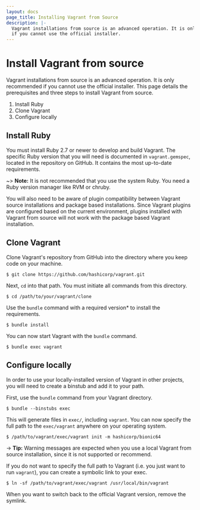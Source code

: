 ```yaml
---
layout: docs
page_title: Installing Vagrant from Source
description: |-
  Vagrant installations from source is an advanced operation. It is only recommended
  if you cannot use the official installer.
---
```


# Install Vagrant from source

Vagrant installations from source is an advanced operation. It is only recommended
if you cannot use the official installer. This page details the prerequisites and three
steps to install Vagrant from source.

1. Install Ruby
1. Clone Vagrant
1. Configure locally

## Install Ruby

You must install Ruby 2.7 or newer to develop and build Vagrant. The
specific Ruby version that you will need is documented 
in `vagrant.gemspec`, located in the repository on GitHub. 
It contains the most up-to-date requirements. 

~> **Note:** It is not recommended that you use the system Ruby. You need a Ruby version manager like RVM or chruby.

You will also need to be aware of plugin compatibility between Vagrant source installations and package based installations. Since Vagrant plugins are configured based on the current environment, plugins installed with Vagrant from source will not work with the package based Vagrant installation.

## Clone Vagrant

Clone Vagrant's repository from GitHub into the directory where you keep code on your machine.

```shell-session
$ git clone https://github.com/hashicorp/vagrant.git
```

Next, `cd` into that path. You must initiate all commands from this directory.

```shell-session
$ cd /path/to/your/vagrant/clone
```

Use the `bundle` command with a required version\* to install the requirements.

```shell-session
$ bundle install
```

You can now start Vagrant with the `bundle` command. 

```shell-session
$ bundle exec vagrant
```

## Configure locally

In order to use your locally-installed version of Vagrant in other projects, you will need to create a binstub and add it to your path.

First, use the `bundle` command from your Vagrant directory.

```shell-session
$ bundle --binstubs exec
```

This will generate files in `exec/`, including `vagrant`. You can now specify
the full path to the `exec/vagrant` anywhere on your operating system.

```shell-session
$ /path/to/vagrant/exec/vagrant init -m hashicorp/bionic64
```

-> **Tip:** Warning messages are expected when you use a local Vagrant from source installation, since it is not supported or recommend. 

If you do not want to specify the full path to Vagrant (i.e. you just want to
run `vagrant`), you can create a symbolic link to your exec.

```shell-session
$ ln -sf /path/to/vagrant/exec/vagrant /usr/local/bin/vagrant
```

When you want to switch back to the official Vagrant version,
remove the symlink.
